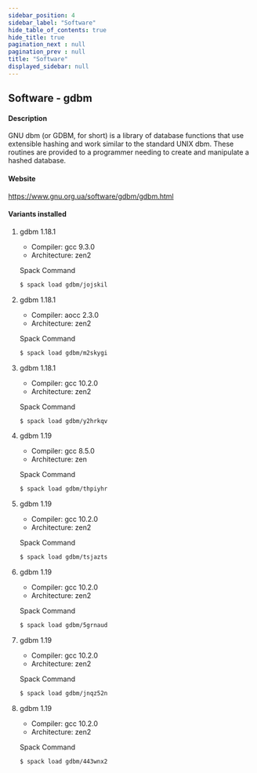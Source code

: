 ```yaml
---
sidebar_position: 4
sidebar_label: "Software"
hide_table_of_contents: true
hide_title: true
pagination_next : null
pagination_prev : null
title: "Software"
displayed_sidebar: null
---
```


## Software - gdbm


#### Description
GNU dbm (or GDBM, for short) is a library of database functions that use extensible hashing and work similar to the standard UNIX dbm. These routines are provided to a programmer needing to create and manipulate a hashed database.

#### Website
https://www.gnu.org.ua/software/gdbm/gdbm.html

#### Variants installed

1. gdbm 1.18.1

    - Compiler: gcc 9.3.0
    - Architecture: zen2

    Spack Command
    ```bash
    $ spack load gdbm/jojskil
    ```

2. gdbm 1.18.1

    - Compiler: aocc 2.3.0
    - Architecture: zen2

    Spack Command
    ```bash
    $ spack load gdbm/m2skygi
    ```

3. gdbm 1.18.1

    - Compiler: gcc 10.2.0
    - Architecture: zen2

    Spack Command
    ```bash
    $ spack load gdbm/y2hrkqv
    ```

4. gdbm 1.19

    - Compiler: gcc 8.5.0
    - Architecture: zen

    Spack Command
    ```bash
    $ spack load gdbm/thpiyhr
    ```

5. gdbm 1.19

    - Compiler: gcc 10.2.0
    - Architecture: zen2

    Spack Command
    ```bash
    $ spack load gdbm/tsjazts
    ```

6. gdbm 1.19

    - Compiler: gcc 10.2.0
    - Architecture: zen2

    Spack Command
    ```bash
    $ spack load gdbm/5grnaud
    ```

7. gdbm 1.19

    - Compiler: gcc 10.2.0
    - Architecture: zen2

    Spack Command
    ```bash
    $ spack load gdbm/jnqz52n
    ```

8. gdbm 1.19

    - Compiler: gcc 10.2.0
    - Architecture: zen2

    Spack Command
    ```bash
    $ spack load gdbm/443wnx2
    ```
